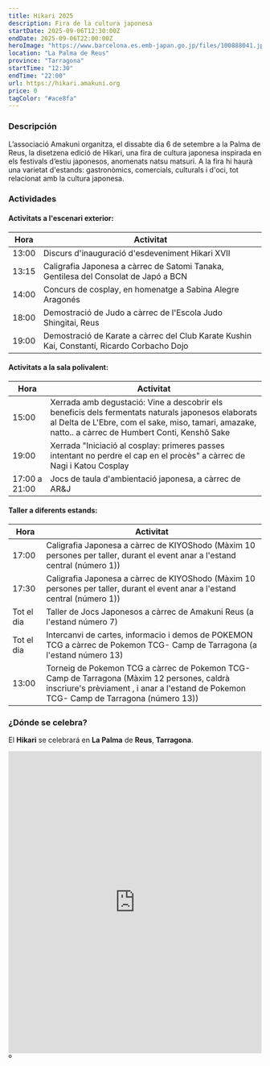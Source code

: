 ```yaml
---
title: Hikari 2025
description: Fira de la cultura japonesa
startDate: 2025-09-06T12:30:00Z
endDate: 2025-09-06T22:00:00Z
heroImage: "https://www.barcelona.es.emb-japan.go.jp/files/100888041.jpg"
location: "La Palma de Reus"
province: "Tarragona"
startTime: "12:30"
endTime: "22:00"
url: https://hikari.amakuni.org
price: 0
tagColor: "#ace8fa"
---
```


### Descripción

L’associació Amakuni organitza, el dissabte dia 6 de setembre a la Palma de Reus, la disetzena edició de Hikari, una fira de cultura japonesa inspirada en els festivals d’estiu japonesos, anomenats natsu matsuri.
A la fira hi haurà una varietat d'estands: gastronòmics, comercials, culturals i d'oci, tot relacionat amb la cultura japonesa.

### Actividades

#### Activitats a l'escenari exterior:
| Hora | Activitat |
|------|-----------|
| 13:00 | Discurs d'inauguració d'esdeveniment Hikari XVII |
| 13:15 | Caligrafia Japonesa a càrrec de Satomi Tanaka, Gentilesa del Consolat de Japó a BCN |
| 14:00 | Concurs de cosplay, en homenatge a Sabina Alegre Aragonés |
| 18:00 | Demostració de Judo a càrrec de l'Escola Judo Shingitai, Reus |
| 19:00 | Demostració de Karate a càrrec del Club Karate Kushin Kai, Constantí, Ricardo Corbacho Dojo |

#### Activitats a la sala polivalent:
| Hora | Activitat |
|------|-----------|
| 15:00 | Xerrada amb degustació: Vine a descobrir els beneficis dels fermentats naturals japonesos elaborats al Delta de L'Ebre, com el sake, miso, tamari, amazake, natto.. a càrrec de Humbert Conti, Kenshô Sake |
| 19:00 | Xerrada "Iniciació al cosplay: primeres passes intentant no perdre el cap en el procès" a càrrec de Nagi i Katou Cosplay |
| 17:00 a 21:00 | Jocs de taula d'ambientació japonesa, a càrrec de AR&J |

#### Taller a diferents estands:
| Hora | Activitat |
|------|-----------|
| 17:00 | Caligrafia Japonesa a càrrec de KIYOShodo (Màxim 10 persones per taller, durant el event anar a l'estand central (número 1)) |
| 17:30 | Caligrafia Japonesa a càrrec de KIYOShodo (Màxim 10 persones per taller, durant el event anar a l'estand central (número 1)) |
| Tot el dia | Taller de Jocs Japonesos a càrrec de Amakuni Reus (a l'estand número 7) |
| Tot el dia | Intercanvi de cartes, informacio i demos de POKEMON TCG a càrrec de Pokemon TCG- Camp de Tarragona (a l'estand número 13) |
| 13:00 | Torneig de Pokemon TCG a càrrec de Pokemon TCG- Camp de Tarragona (Màxim 12 persones, caldrà inscriure's prèviament , i anar a l'estand de Pokemon TCG- Camp de Tarragona (número 13)) |

### ¿Dónde se celebra?

El **Hikari** se celebrará en **La Palma** de **Reus**, **Tarragona**.

<iframe src="https://www.google.com/maps/embed?pb=!1m18!1m12!1m3!1d3003.796588274327!2d1.100185376346106!3d41.16078971001962!2m3!1f0!2f0!3f0!3m2!1i1024!2i768!4f13.1!3m3!1m2!1s0x12a151040ece14e3%3A0xebfb837489b814f4!2sLa%20Palma!5e0!3m2!1ses!2ses!4v1756718364090!5m2!1ses!2ses" width="100%" height="600" style="border:0;" allowfullscreen="" loading="lazy" referrerpolicy="no-referrer-when-downgrade"></iframe>º
